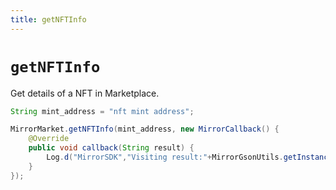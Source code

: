 ```yaml
---
title: getNFTInfo
---
```


# `getNFTInfo`
Get details of a NFT in Marketplace.

```java
String mint_address = "nft mint address";

MirrorMarket.getNFTInfo(mint_address, new MirrorCallback() {
    @Override
    public void callback(String result) {
        Log.d("MirrorSDK","Visiting result:"+MirrorGsonUtils.getInstance().toJson(result));
    }
});
```